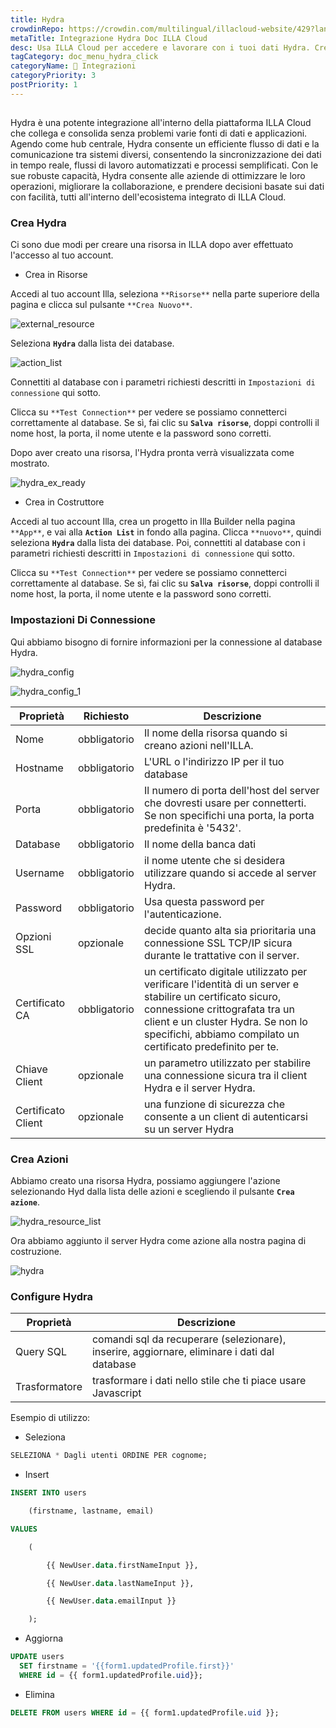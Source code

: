 ```yaml
---
title: Hydra
crowdinRepo: https://crowdin.com/multilingual/illacloud-website/429?languages=it&filter=basic&value=0
metaTitle: Integrazione Hydra Doc ILLA Cloud
desc: Usa ILLA Cloud per accedere e lavorare con i tuoi dati Hydra. Crea app che possono interrogare, manipolare e visualizzare dati.
tagCategory: doc_menu_hydra_click
categoryName: 🔨 Integrazioni
categoryPriority: 3
postPriority: 1
---
```


## <h2 hidden>Cos'è Hydra?</h2>

Hydra è una potente integrazione all'interno della piattaforma ILLA Cloud che collega e consolida senza problemi varie fonti di dati e applicazioni. Agendo come hub centrale, Hydra consente un efficiente flusso di dati e la comunicazione tra sistemi diversi, consentendo la sincronizzazione dei dati in tempo reale, flussi di lavoro automatizzati e processi semplificati. Con le sue robuste capacità, Hydra consente alle aziende di ottimizzare le loro operazioni, migliorare la collaborazione, e prendere decisioni basate sui dati con facilità, tutti all'interno dell'ecosistema integrato di ILLA Cloud.

### Crea Hydra

Ci sono due modi per creare una risorsa in ILLA dopo aver effettuato l'accesso al tuo account.

-   Crea in Risorse

Accedi al tuo account Illa, seleziona `**Risorse**` nella parte superiore della pagina e clicca sul pulsante `**Crea Nuovo**`.

![external_resource](https://cdn.illacloud.com/official-website/img/docs/external_resource.png)

Seleziona **`Hydra`** dalla lista dei database.

![action_list](https://cdn.illacloud.com/official-website/img/docs/action_list.png)

Connettiti al database con i parametri richiesti descritti in `Impostazioni di connessione` qui sotto.

Clicca su `**Test Connection**` per vedere se possiamo connetterci correttamente al database. Se sì, fai clic su **`Salva risorse`**, doppi controlli il nome host, la porta, il nome utente e la password sono corretti.

Dopo aver creato una risorsa, l'Hydra pronta verrà visualizzata come mostrato.

![hydra_ex_ready](https://cdn.illacloud.com/official-website/img/official-site/intergration/hydra_ex_ready.jpeg)

-   Crea in Costruttore

Accedi al tuo account Illa, crea un progetto in Illa Builder nella pagina `**App**`, e vai alla **`Action List`** in fondo alla pagina. Clicca `**nuovo**`, quindi seleziona **`Hydra`** dalla lista dei database. Poi, connettiti al database con i parametri richiesti descritti in `Impostazioni di connessione` qui sotto.

Clicca su `**Test Connection**` per vedere se possiamo connetterci correttamente al database. Se sì, fai clic su **`Salva risorse`**, doppi controlli il nome host, la porta, il nome utente e la password sono corretti.

### Impostazioni Di Connessione

Qui abbiamo bisogno di fornire informazioni per la connessione al database Hydra.

![hydra_config](https://cdn.illacloud.com/official-website/img/official-site/intergration/hydra_config.jpeg)

![hydra_config_1](https://cdn.illacloud.com/official-website/img/official-site/intergration/hydra_config_1.jpeg)

| Proprietà             | Richiesto    | Descrizione                                                                                                                                                                                                                                             |
| --------------------- | ------------ | ------------------------------------------------------------------------------------------------------------------------------------------------------------------------------------------------------------------------------------------------------- |
| Nome                  | obbligatorio | Il nome della risorsa quando si creano azioni nell'ILLA.                                                                                                                                                                                                |
| Hostname              | obbligatorio | L'URL o l'indirizzo IP per il tuo database                                                                                                                                                                                                              |
| Porta                 | obbligatorio | Il numero di porta dell'host del server che dovresti usare per connetterti. Se non specifichi una porta, la porta predefinita è '5432'.                                                                                                                 |
| Database              | obbligatorio | Il nome della banca dati                                                                                                                                                                                                                                |
| Username              | obbligatorio | il nome utente che si desidera utilizzare quando si accede al server Hydra.                                                                                                                                                                             |
| Password              | obbligatorio | Usa questa password per l'autenticazione.                                                                                                                                                                                                               |
| Opzioni SSL           | opzionale    | decide quanto alta sia prioritaria una connessione SSL TCP/IP sicura durante le trattative con il server.                                                                                                                                               |
| Certificato CA        | obbligatorio | un certificato digitale utilizzato per verificare l'identità di un server e stabilire un certificato sicuro, connessione crittografata tra un client e un cluster Hydra. Se non lo specifichi, abbiamo compilato un certificato predefinito per te.     |
| Chiave Client         | opzionale    | un parametro utilizzato per stabilire una connessione sicura tra il client Hydra e il server Hydra.                                                                                                                                                     |
| Certificato Client    | opzionale    | una funzione di sicurezza che consente a un client di autenticarsi su un server Hydra                                                                                                                                                                   |

### Crea Azioni

Abbiamo creato una risorsa Hydra, possiamo aggiungere l'azione selezionando Hyd dalla lista delle azioni e scegliendo il pulsante **`Crea azione`**.

![hydra_resource_list](https://cdn.illacloud.com/official-website/img/official-site/intergration/hydra_resource_list.jpeg)

Ora abbiamo aggiunto il server Hydra come azione alla nostra pagina di costruzione.

![hydra](https://cdn.illacloud.com/official-website/img/official-site/intergration/hydra.jpeg)

### Configure Hydra

| Proprietà     | Descrizione                                                                                  |
| ------------- | -------------------------------------------------------------------------------------------- |
| Query SQL     | comandi sql da recuperare (selezionare), inserire, aggiornare, eliminare i dati dal database |
| Trasformatore | trasformare i dati nello stile che ti piace usare Javascript                                 |

Esempio di utilizzo:

-   Seleziona

```sql
SELEZIONA * Dagli utenti ORDINE PER cognome;
```

-   Insert

```sql
INSERT INTO users

	(firstname, lastname, email)

VALUES

	(

		{{ NewUser.data.firstNameInput }},

		{{ NewUser.data.lastNameInput }},

		{{ NewUser.data.emailInput }}

	);
```

-   Aggiorna

```sql
UPDATE users
  SET firstname = '{{form1.updatedProfile.first}}'
  WHERE id = {{ form1.updatedProfile.uid}};
```

-   Elimina

```sql
DELETE FROM users WHERE id = {{ form1.updatedProfile.uid }};
```
